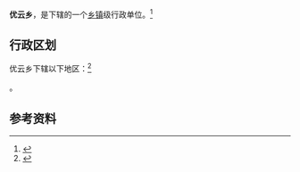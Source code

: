 {{中国乡级行政区|63/26/21/204/000}}

'''优云乡'''，是{{PRC admin/fullname|63/26/21/204/000|3}}下辖的一个[[乡镇|乡镇]]级行政单位。<ref>{{PRC admin/ref sgc|{{PRC admin/parent|63/26/21/204/000}}}}</ref>

== 行政区划 ==

优云乡下辖以下地区：<ref>{{PRC admin/ref sgc|63/26/21/204/000}}</ref>

{{PRC admin/children|63/26/21/204/000}}。

== 参考资料 ==

{{reflist}}

{{行政区划小作品}}
{{PRC admin/navcat|63/26/21/204/000}}